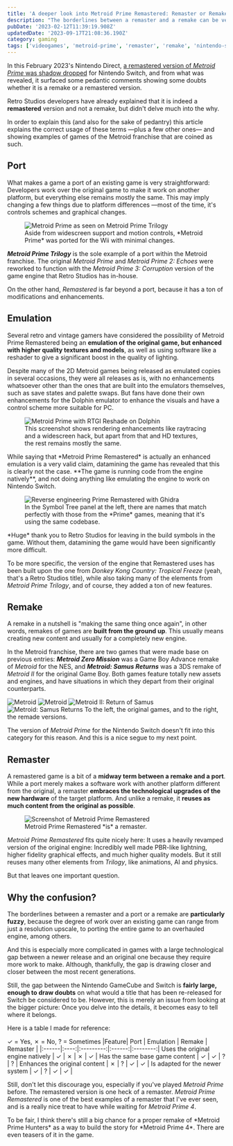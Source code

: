 ```yaml
---
title: 'A deeper look into Metroid Prime Remastered: Remaster or Remake?'
description: "The borderlines between a remaster and a remake can be very fuzzy, especially for a game with so many technological gaps."
pubDate: '2023-02-12T11:39:19.908Z'
updatedDate: '2023-09-17T21:08:36.190Z'
category: gaming
tags: ['videogames', 'metroid-prime', 'remaster', 'remake', 'nintendo-switch', 'gamecube']
---
```



<PlayerLink id="metroid-prime/ridley-mpt" />

In this February 2023's Nintendo Direct, [a remastered version of *Metroid Prime* was shadow dropped](https://www.youtube.com/watch?v=e9OQOJC1QII) for Nintendo Switch, and from what was revealed, it surfaced some pedantic comments showing some doubts whether it is a remake or a remastered version.

Retro Studios developers have already explained that it is indeed a **remastered** version and not a remake, but didn't delve much into the why.

In order to explain this (and also for the sake of pedantry) this article explains the correct usage of these terms &mdash;plus a few other ones&mdash; and showing examples of games of the Metroid franchise that are coined as such.

## Port

What makes a game a port of an existing game is very straightforward: Developers work over the original game to make it work on another platform, but everything else remains mostly the same. This may imply changing a few things due to platform differences &mdash;most of the time, it's controls schemes and graphical changes.

<figure>
    <img alt="Metroid Prime as seen on Metroid Prime Trilogy" src="https://cl.buscafs.com/www.levelup.com/public/uploads/images/75476/75476.jpg" width={768} />
    <figcaption>Aside from widescreen support and motion controls, *Metroid Prime* was ported for the Wii with minimal changes.</figcaption>
</figure>

***Metroid Prime Trilogy*** is the sole example of a port within the Metroid franchise. The original *Metroid Prime* and *Metroid Prime 2: Echoes* were reworked to function with the *Metroid Prime 3: Corruption* version of the game engine that Retro Studios has in-house.

On the other hand, *Remastered* is far beyond a port, because it has a ton of modifications and enhancements.

## Emulation

Several retro and vintage gamers have considered the possibility of Metroid Prime Remastered being an **emulation of the original game, but enhanced with higher quality textures and models**, as well as using software like a reshader to give a significant boost in the quality of lighting.

Despite many of the 2D Metroid games being released as emulated copies in several occasions, they were all releases as is, with no enhancements whatsoever other than the ones that are built into the emulators themselves, such as save states and palette swaps. But fans have done their own enhancements for the Dolphin emulator to enhance the visuals and have a control scheme more suitable for PC.

<figure>
    <Image src={Reshade} alt="Metroid Prime with RTGI Reshade on Dolphin" width={768} />
    <figcaption>
        This screenshot shows rendering enhancements like raytracing and a widescreen hack, but apart from that and HD textures, the rest remains mostly the same.
    </figcaption>
</figure>
While saying that *Metroid Prime Remastered* is actually an enhanced emulation is a very valid claim, datamining the game has revealed that this is clearly not the case. **The game is running code from the engine natively**, and not doing anything like emulating the engine to work on Nintendo Switch.

<figure>
    <Image src={Ghidra} alt="Reverse engineering Prime Remastered with Ghidra" width={768} />
    <figcaption>
        In the Symbol Tree panel at the left, there are names that match perfectly with those from the *Prime* games, meaning that it's using the same codebase.
    </figcaption>
</figure>

<TextBubble position="bottom" alignment="far" theme="yonic">
    *Huge* thank you to Retro Studios for leaving in the build symbols in the game. Without them, datamining the game would have been significantly more difficult.
</TextBubble>

<Chara name="yonic" set="summer" sprite="normal" thoughts="Yonic has zero regrets and is truly grateful." />

To be more specific, the version of the engine that Remastered uses has been built upon the one from *Donkey Kong Country: Tropical Freeze* (yeah, that's a Retro Studios title), while also taking many of the elements from *Metroid Prime Trilogy*, and of course, they added a ton of new features.

## Remake

A remake in a nutshell is "making the same thing once again", in other words, remakes of games are **built from the ground up**. This usually means creating new content and usually for a completely new engine.

In the Metroid franchise, there are two games that were made base on previous entries: ***Metroid Zero Mission*** was a Game Boy Advance remake of *Metroid* for the NES, and ***Metroid: Samus Returns*** was a 3DS remake of *Metroid II* for the original Game Boy. Both games feature totally new assets and engines, and have situations in which they depart from their original counterparts.

<ImageGrid>
    <img alt="Metroid" src="http://www.nindb.net/gba/metroid-zero-mission/img/cameos/nesmetroid.png" />
    <img alt="Metroid" src="https://external-content.duckduckgo.com/iu/?u=https%3A%2F%2Fgamefabrique.com%2Fstorage%2Fscreenshots%2Fgba%2Fmetroid-zero-mission-06.png&f=1&nofb=1&ipt=66fcb463cd518fbb02e41959c90fd5a36e51ee868335f25e8993ea9f74fea061&ipo=images" />
    <img alt="Metroid II: Return of Samus" src="https://external-content.duckduckgo.com/iu/?u=https%3A%2F%2Fimages.nintendolife.com%2Fscreenshots%2F19820%2F300x200.jpg&f=1&nofb=1&ipt=1e010ddb974e9a8db28699e0286d4c39c4deee767a15f31aba82cf05a02b1ab7&ipo=images" />
    <img alt="Metroid: Samus Returns" src="https://www.clavecd.es/wp-content/uploads/metroid-samus-returns-800x600-3.jpg" />
    <span slot="caption">To the left, the original games, and to the right, the remade versions.</span>
</ImageGrid>

The version of *Metroid Prime* for the Nintendo Switch doesn't fit into this category for this reason. And this is a nice segue to my next point.

## Remaster

A remastered game is a bit of a **midway term between a remake and a port**. While a port merely makes a software work with another platform different from the original, a remaster **embraces the technological upgrades of the new hardware** of the target platform. And unlike a remake, it **reuses as much content from the original as possible**.

<figure>
    <Image src={Remastered} alt="Screenshot of Metroid Prime Remastered" width={768} />
    <figcaption>
        Metroid Prime Remastered *is* a remaster.
    </figcaption>
</figure>

*Metroid Prime Remastered* fits quite nicely here: It uses a heavily revamped version of the original engine: Incredibly well made PBR-like lightning, higher fidelity graphical effects, and much higher quality models. But it still reuses many other elements from *Trilogy*, like animations, AI and physics.

But that leaves one important question.

## Why the confusion?

The borderlines between a remaster and a port or a remake are **particularly fuzzy**, because the degree of work over an existing game can range from just a resolution upscale, to porting the entire game to an overhauled engine, among others.

And this is especially more complicated in games with a large technological gap between a newer release and an original one because they require more work to make. Although, thankfully, the gap is drawing closer and closer between the most recent generations.

Still, the gap between the Nintendo GameCube and Switch is **fairly large, enough to draw doubts** on what would a title that has been re-released for Switch be considered to be. However, this is merely an issue from looking at the bigger picture: Once you delve into the details, it becomes easy to tell where it belongs.

Here is a table I made for reference:

✓ = Yes, ✗ = No, ? = Sometimes
|Feature| Port | Emulation | Remake | Remaster |
|:------|:----:|:---------:|:------:|:--------:|
Uses the original engine natively | ✓ | ✗ | ✗ | ✓ |
Has the same base game content | ✓ | ✓ | ? | ? |
Enhances the original content | ✗ | ? | ✓ | ✓ |
Is adapted for the newer system | ✓ | ? | ✓ | ✓ |

Still, don't let this discourage you, especially if you've played *Metroid Prime* before. The remastered version is one heck of a remaster. *Metroid Prime Remastered* is one of the best examples of a remaster that I've ever seen, and is a really nice treat to have while waiting for *Metroid Prime 4*.

<TextBubble position="bottom" alignment="far" theme="yonic">
    To be fair, I think there's still a big chance for a proper remake of *Metroid Prime Hunters* as a way to build the story for *Metroid Prime 4*. There are even teasers of it in the game.
</TextBubble>

<Chara name="yonic" set="summer" sprite="thinking" thoughts="I've been thinking for a looong time about how badly Hunters has aged..." align="right" />